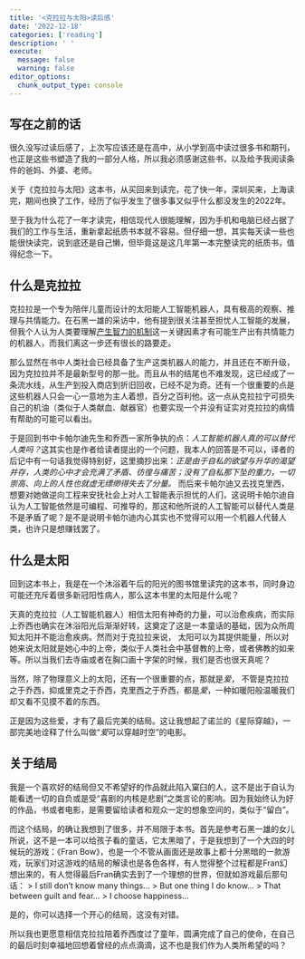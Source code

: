 ```yaml
---
title: '<克拉拉与太阳>读后感'
date: '2022-12-18'
categories: ['reading']
description: ' '
execute: 
  message: false
  warning: false
editor_options: 
  chunk_output_type: console
---
```


## 写在之前的话

很久没写过读后感了，上次写应该还是在高中，从小学到高中读过很多书和期刊，也正是这些书塑造了我的一部分人格，所以我必须感谢这些书，以及给予我阅读条件的爸妈、外婆、老师。

关于《克拉拉与太阳》这本书，从买回来到读完，花了快一年，深圳买来，上海读完，期间也换了工作，经历了似乎发生了很多事又似乎什么都没发生的2022年。

至于我为什么花了一年才读完，相信现代人很能理解，因为手机和电脑已经占据了我们的工作与生活，重新拿起纸质书本就不容易。但仔细一想，其实每天读一些也能很快读完，说到底还是自己懒，但毕竟这是这几年第一本完整读完的纸质书，值得纪念一下。

## 什么是克拉拉

克拉拉是一个专为陪伴儿童而设计的太阳能人工智能机器人，具有极高的观察、推理与共情能力。在石黑一雄的采访中，他有提到很关注甚至担忧人工智能的发展，但我个人认为人类要理解[产生智力的机制](https://yoshuabengio.org/research/)这一关键因素才有可能生产出有共情能力的机器人，而我们离这一步还有很长的路要走。

那么显然在书中人类社会已经具备了生产这类机器人的能力，并且还在不断升级，因为克拉拉并不是最新型号的那一批。而且从书的结尾也不难发现，这已经成了一条流水线，从生产到投入商店到折旧回收，已经不足为奇。还有一个很重要的点是这些机器人只会一心一意地为主人着想，百分之百利他。这一点从克拉拉宁可损失自己的机油（类似于人类献血、献器官）也要实现一个并没有证实对克拉拉的病情有帮助的可能可以看出。

于是回到书中卡帕尔迪先生和乔西一家所争执的点：*人工智能机器人真的可以替代人类吗？*这其实也是作者给读者提出的一个问题，我本人的回答是不可以，译者的后记中有一句话我觉得特别好，这里摘抄出来：*正是由于自私的欲望与升华的渴望并存，人类的心中才会充满了矛盾、彷徨与痛苦；没有了自私那下坠的重力，一切崇高、向上的人性也就虚无缥缈得失去了分量。* 而后来卡帕尔迪又去找克里西，想要对她做逆向工程来安抚社会上对人工智能表示担忧的人们，这说明卡帕尔迪自认为人工智能依然是可编程、可推导的，那这和他所说的人工智能可以替代人类是不是矛盾了呢？是不是说明卡帕尔迪内心其实也不觉得可以用一个机器人代替人类，也许只是想赚钱罢了。

## 什么是太阳

回到这本书上，我是在一个沐浴着午后的阳光的图书馆里读完的这本书，同时身边可能还充斥着很多新冠阳性病人，那么这本书里的太阳是什么呢？

天真的克拉拉（人工智能机器人）相信太阳有神奇的力量，可以治愈疾病，而实际上乔西也确实在沐浴阳光后渐渐好转，这奠定了这是一本童话的基础，因为众所周知太阳并不能治愈疾病。然而对于克拉拉来说，
太阳可以为其提供能量，所以对她来说太阳就是她心中的上帝，类似于人类社会中基督教的上帝，或者佛教的如来等。所以当我们去寺庙或者在胸口画十字架的时候，我们是否也很天真呢？

当然，除了物理意义上的太阳，还有一个很重要的点，那就是*爱*， 不管是克拉拉之于乔西，抑或里克之于乔西，克里西之于乔西，都是*爱*，一种如暖阳般温暖我们却又看不见摸不着的东西。

正是因为这些爱，才有了最后完美的结局。这让我想起了诺兰的《星际穿越》，一部完美地诠释了什么叫做“*爱*可以穿越时空”的电影。

## 关于结局

我是一个喜欢好的结局但又不希望好的作品就此陷入窠臼的人，这不是出于自认为能看透一切的自负或是受“喜剧的内核是悲剧”之类言论的影响。因为我始终认为好的作品，书或者电影，是需要留给读者和观众一定的想象空间的，类似于“留白”。

而这个结局，的确让我想到了很多，并不局限于本书。首先是参考石黑一雄的女儿所说，这不是一本可以给孩子看的童话，它太黑暗了，于是我想到了一个大四的时候玩的游戏：《Fran Bow》，也是一个不管从画面还是故事上都十分黑暗的一款游戏，玩家们对这游戏的结局的解读也是各色各样，有人觉得整个过程都是Fran幻想出来的，有人觉得最后Fran确实去到了一个理想的世界，但就如游戏最后那句话：
> I still don't know many things...
> But one thing I do know...
> That between guilt and fear...
> I choose happiness...

是的，你可以选择一个开心的结局，这没有对错。

所以我也更愿意相信克拉拉陪着乔西度过了童年，圆满完成了自己的使命，在自己的最后时刻幸福地回想着曾经的点点滴滴，这不也是我们作为人类所希望的吗？